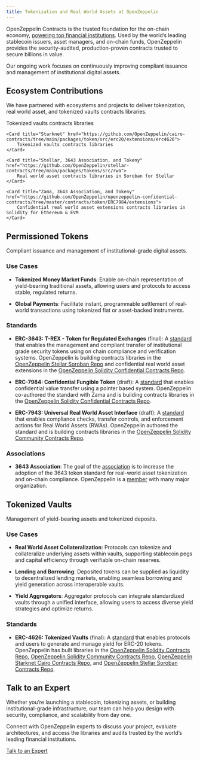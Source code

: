 ```yaml
---
title: Tokenization and Real World Assets at OpenZeppelin
---
```


OpenZeppelin Contracts is the trusted foundation for the on-chain economy, [powering top financial institutions](/impact/contracts-for-financial-institutions). Used by the world’s leading stablecoin issuers, asset managers, and on-chain funds, OpenZeppelin provides the security-audited, production-proven contracts trusted to secure billions in value.

Our ongoing work focuses on continuously improving compliant issuance and management of institutional digital assets.

## Ecosystem Contributions

We have partnered with ecosystems and projects to deliver tokenization, real world asset, and tokenized vaults contracts libraries.

<Cards>
    <Card title="Ethereum & EVM" href="https://github.com/OpenZeppelin/openzeppelin-contracts/blob/master/contracts/token/ERC20/extensions/ERC4626.sol">
        Tokenized vaults contracts libraries
    </Card>

    <Card title="Starknet" href="https://github.com/OpenZeppelin/cairo-contracts/tree/main/packages/token/src/erc20/extensions/erc4626">
        Tokenized vaults contracts libraries
    </Card>

    <Card title="Stellar, 3643 Association, and Tokeny" href="https://github.com/OpenZeppelin/stellar-contracts/tree/main/packages/tokens/src/rwa">
        Real world asset contracts libraries in Soroban for Stellar
    </Card>

    <Card title="Zama, 3643 Association, and Tokeny" href="https://github.com/OpenZeppelin/openzeppelin-confidential-contracts/tree/master/contracts/token/ERC7984/extensions">
        Confidential real world asset extensions contracts libraries in Solidity for Ethereum & EVM
    </Card>    
</Cards>

## Permissioned Tokens

Compliant issuance and management of institutional-grade digital assets.

### Use Cases

- **Tokenized Money Market Funds**: Enable on-chain representation of yield-bearing traditional assets, allowing users and protocols to access stable, regulated returns.

- **Global Payments**: Facilitate instant, programmable settlement of real-world transactions using tokenized fiat or asset-backed instruments.

### Standards

- **ERC-3643: T-REX - Token for Regulated Exchanges** (final): A [standard](https://eips.ethereum.org/EIPS/eip-3643) that enables the management and compliant transfer of institutional grade security tokens using on chain compliance and verification systems. OpenZeppelin is building contracts libraries in the [OpenZeppelin Stellar Soroban Repo](https://github.com/OpenZeppelin/stellar-contracts/tree/main/packages/tokens/src/rwa) and confidential real world asset extensions in the [OpenZeppelin Solidity Confidential Contracts Repo](https://github.com/OpenZeppelin/openzeppelin-confidential-contracts/tree/master/contracts/token/ERC7984/extensions).

- **ERC-7984: Confidential Fungible Token** (draft): A [standard](https://github.com/ethereum/ERCs/pull/1113/files#diff-4c22c7cb34e9622c46198c95e8810399c8bf545126ef800b3a464083629aa6e5) that enables confidential value transfer using a pointer based system. OpenZeppelin co-authored the standard with Zama and is building contracts libraries in the [OpenZeppelin Solidity Confidential Contracts Repo](https://github.com/OpenZeppelin/openzeppelin-confidential-contracts/tree/master/contracts/token/ERC7984).

- **ERC-7943: Universal Real World Asset Interface** (draft): A [standard](https://eips.ethereum.org/EIPS/eip-7943) that enables compliance checks, transfer controls, and enforcement actions for Real World Assets (RWAs). OpenZeppelin authored the standard and is building contracts libraries in the [OpenZeppelin Solidity Community Contracts Repo](https://github.com/OpenZeppelin/openzeppelin-community-contracts/blob/master/contracts/token/ERC20/extensions/ERC20uRWA.sol).

### Associations

- **3643 Association**: The goal of the [association](https://www.erc3643.org/) is to increase the adoption of the 3643 token standard for real-world asset tokenization and on-chain compliance. OpenZeppelin is a [member](https://www.erc3643.org/members) with many major organization.

## Tokenized Vaults

Management of yield-bearing assets and tokenized deposits.

### Use Cases

- **Real World Asset Collateralization**: Protocols can tokenize and collateralize underlying assets within vaults, supporting stablecoin pegs and capital efficiency through verifiable on-chain reserves.

- **Lending and Borrowing**: Deposited tokens can be supplied as liquidity to decentralized lending markets, enabling seamless borrowing and yield generation across interoperable vaults.

- **Yield Aggregators**: Aggregator protocols can integrate standardized vaults through a unified interface, allowing users to access diverse yield strategies and optimize returns.

### Standards

- **ERC-4626: Tokenized Vaults** (final): A [standard](https://eips.ethereum.org/EIPS/eip-4626) that enables protocols and users to generate and manage yield for ERC-20 tokens.
 OpenZeppelin has built libraries in the [OpenZeppelin Solidity Contracts Repo](https://github.com/OpenZeppelin/openzeppelin-contracts/blob/master/contracts/token/ERC20/extensions/ERC4626.sol), [OpenZeppelin Solidity Community Contracts Repo](https://github.com/OpenZeppelin/openzeppelin-community-contracts/blob/master/contracts/token/ERC20/extensions/ERC4626Fees.sol), [OpenZeppelin Starknet Cairo Contracts Repo](https://github.com/OpenZeppelin/cairo-contracts/tree/main/packages/token/src/erc20/extensions/erc4626), and [OpenZeppelin Stellar Soroban Contracts Repo](https://github.com/OpenZeppelin/stellar-contracts/tree/main/packages/tokens/src/vault).

## Talk to an Expert

Whether you’re launching a stablecoin, tokenizing assets, or building institutional-grade infrastructure, our team can help you design with security, compliance, and scalability from day one.

Connect with OpenZeppelin experts to discuss your project, evaluate architectures, and access the libraries and audits trusted by the world’s leading financial institutions.

[Talk to an Expert](https://www.openzeppelin.com/financial-institutions/request)
